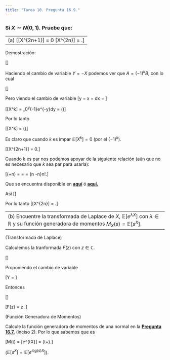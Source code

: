 ```yaml
---
title: "Tarea 10. Pregunta 16.9."
---
```



### Si $X \sim N(0,1)$. Pruebe que:

--------------------------------------------------------------------------------
(a) \[\mathbb{E}[X^{2n+1}] = 0 \quad \mbox{y} \quad \mathbb{E}[X^{2n}] = \frac{(2n)!}{2^nn!}.\]
--------------------------------------------------------------------------------


Demostración:

\[\begin{align*}
\mathbb{E}[X^k] &= \frac{1}{\sqrt{2\pi}}\int_{-\infty}^\infty x^k e^{-\frac{x^2}{2}}dx\\\\
&= \frac{1}{\sqrt{2\pi}}\int_{-\infty}^0 x^k e^{-\frac{x^2}{2}}dx + \frac{1}{\sqrt{2\pi}}\int_{0}^\infty x^k e^{-\frac{x^2}{2}}dx\\\\
&=A +B
\end{align*}\]


Haciendo el cambio de variable $Y = -X$ podemos ver que $A = (-1)^kB$, con lo cual

\[\begin{align*}
\mathbb{E}[X^k] &= [1+(-1)^k]B\\\\
&= [1 + (-1)^k]\frac{1}{\sqrt{2\pi}}\int_0^\infty x^ke^{-\frac{x^2}{2}}dx\\\\
\end{align*}\]

Pero viendo el cambio de variable
\[y = \frac{x^2}{2} \to x = \sqrt{2y} \to dx = \frac{dy}{\sqrt{2y}}\]

\[\mathbb{E}[X^k] = \frac{[1+(-1)^k]2^{\frac{k}{2}-1}}{\sqrt{\pi}}\int_0^\infty y^{\frac{k+1}{2}-1}e^{-y}dy = \frac{[1+(-1)^k]2^{\frac{k}{2}-1}}{\sqrt{\pi}} \Gamma(\frac{k+1}{2})\]

Por lo tanto

\[\mathbb{E}[X^k] = \frac{[1+(-1)^k]2^{\frac{k}{2}-1}}{\sqrt{\pi}} \Gamma(\frac{k+1}{2})\]

Es claro que cuando $k$ es impar $\mathbb{E}[X^k] = 0$ (por el $(-1)^k$).

\[\therefore \mathbb{E}[X^{2n+1}] = 0.\]

Cuando $k$ es par nos podemos apoyar de la siguiente relación (aún que no es necesario que $k$ sea par para usarla):

\[\Gamma(\frac{1}{2}+n) = \frac{(2n)!}{4^nn!}\sqrt{\pi} = \frac{(2n-1)!!}{2^n}\sqrt{\pi} = {n -\frac{1}{2}\choose n}n!\sqrt{\pi}.\]

Que se encuentra disponible en **[aquí](http://oeis.org/A001147)** ó **[aquí.](http://oeis.org/A000079)**

Así 
\[\begin{align*}
\mathbb{E}[X^{2n}] &= \frac{[1+(-1)^{2n}]2^{\frac{{2n}}{2}-1}}{\sqrt{\pi}}\frac{(2n)!}{4^nn!}\sqrt{\pi}\\\\
&= \frac{(2n)!}{2^{n}n!}
\end{align*}\]

Por lo tanto 
\[\therefore \mathbb{E}[X^{2n}] = \frac{(2n)!}{2^{n}n!}.\]


--------------------------------------------------------------------------------
(b) Encuentre la transformada de Laplace de $X$, $\mathbb{E}[e^{\lambda X}]$ con $\lambda \in \mathbb{R}$ y su función generadora de momentos $M_X(s) = \mathbb{E}[s^X]$.
--------------------------------------------------------------------------------


(Transformada de Laplace)

Calculemos la tranformada $F(z)$ con $z \in \mathbb{C}$.

\[\begin{align*}
F(z) &= \int_0^\infty\frac{1}{\sqrt{2\pi \sigma^2}}\exp[-\frac{(t - \mu)^2}{2\sigma^2}]\exp[-zt]dt\\\\
&= \int_0^\infty\frac{1}{\sqrt{2\pi \sigma^2}}\exp[-\frac{(t - \mu)^2}{2\sigma^2}-zt]dt\\\\
&= \int_0^\infty\frac{1}{\sqrt{2\pi \sigma^2}}\exp[-\frac{(t - \mu)^2-2\sigma^2zt}{2\sigma^2}]dt\\\\
&= \int_0^\infty\frac{1}{\sqrt{2\pi \sigma^2}}\exp[-\frac{t^2 -2( \mu-\sigma^2z)t + \mu^2}{2\sigma^2}]dt\\\\
&= \int_0^\infty\frac{1}{\sqrt{2\pi \sigma^2}}\exp[-\frac{(t-\mu+\sigma^2z)^2 -( \mu+\sigma^2z)^2+ \mu^2}{2\sigma^2}]dt\\\\
&= \exp[-\frac{(\mu+\sigma^2z)^2- \mu^2}{2\sigma^2}]\int_0^\infty\frac{1}{\sqrt{2\pi \sigma^2}}\exp[-\frac{(t-\mu-\sigma^2z)^2}{2\sigma^2}]dt\\\\
\end{align*}\]

Proponiendo el cambio de variable

\[Y = \frac{t-\mu-\sigma^2z}{\sigma}\]

Entonces 

\[\begin{align*}
F(z) &= \exp[-\frac{(\mu+\sigma^2z)^2- \mu^2}{2\sigma^2}]\int_{\frac{-\mu -\sigma^2z}{\sigma}}^\infty\frac{1}{\sqrt{2\pi}}\exp[-\frac{y^2}{2}]dy
\\\\
&= \exp[-\frac{(\mu+\sigma^2z)^2- \mu^2}{2\sigma^2}][1-\int_{-\infty}^{\frac{-\mu -\sigma^2z}{\sigma}}\frac{1}{\sqrt{2\pi}}\exp[-\frac{y^2}{2}]dy]
\end{align*}\]


\[\therefore F(z) = \exp[-\frac{(\mu+\sigma^2z)^2- \mu^2}{2\sigma^2}][1 - \Phi(\frac{-\mu - \sigma^2z}{\sigma})] \quad \forall z \in \mathbb{C}.\]

(Función Generadora de Momentos)

Calcule la función generadora de momentos de una normal en la **[Pregunta 16.7.](https://austriamax.github.io/austriamax.probaP.github.io/P16_7.html)** (inciso 2). Por lo que sabemos que es

\[M(t) = \mathbb{E}[e^{tX}] = \exp(\mu t+\frac{\sigma^2t^2}{2}).\]

($\mathbb{E}[s^X] = \mathbb{E}[e^{log(s)X}]$).

